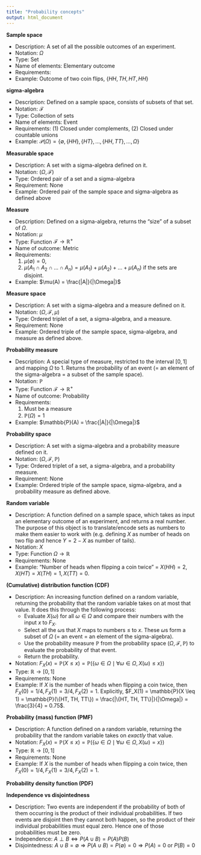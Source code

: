 ```yaml
---
title: "Probability concepts"
output: html_document
---
```


**Sample space**

* Description: A set of all the possible outcomes of an experiment.
* Notation: $\Omega$
* Type: Set
* Name of elements: Elementary outcome
* Requirements:
* Example: Outcome of two coin flips, $\{ HH, TH, HT, HH \}$

**sigma-algebra**

* Description: Defined on a sample space, consists of subsets of that set.
* Notation: $\mathcal{F}$
* Type: Collection of sets
* Name of elements: Event
* Requirements: (1) Closed under complements, (2) Closed under countable unions
* Example: $\mathcal{P}(\Omega) = \{ \emptyset, \{HH\}, \{HT\}, \dots, \{HH, TT\}, \dots, \Omega\}$

**Measurable space**

* Description: A set with a sigma-algebra defined on it.
* Notation: $(\Omega, \mathcal{F})$
* Type: Ordered pair of a set and a sigma-algebra
* Requirement: None
* Example: Ordered pair of the sample space and sigma-algebra as defined above

**Measure**

* Description: Defined on a sigma-algebra, returns the "size" of a subset of $\Omega$.
* Notation: $\mu$
* Type: Function $\mathcal{F} \rightarrow \mathbb{R}^+$
* Name of outcome: Metric
* Requirements: 
    (1) $\mu(\emptyset) = 0$, 
    (2) $\mu(A_1 \cap A_2 \cap \dots \cap A_n) = \mu(A_1) + \mu(A_2) + \dots + \mu(A_n)$ 
    if the sets are disjoint.
* Example: $\mu(A) = \frac{|A|}{|\Omega|}$

**Measure space**

* Description: A set with a sigma-algebra and a measure defined on it.
* Notation: $(\Omega, \mathcal{F}, \mu)$
* Type: Ordered triplet of a set, a sigma-algebra, and a measure.
* Requirement: None
* Example: Ordered triple of the sample space, sigma-algebra, and measure as defined above.

**Probability measure**

* Description: A special type of measure, restricted to the interval $[0,1]$ and mapping $\Omega$ to 1. Returns the probability of an event (= an element of the sigma-algebra = a subset of the sample space).
* Notation: $\mathbb{P}$
* Type: Function $\mathcal{F} \rightarrow \mathbb{R}^+$
* Name of outcome: Probability
* Requirements: 
    (1) Must be a measure
    (2) $\mathbb{P}(\Omega) = 1$
* Example: $\mathbb{P}(A) = \frac{|A|}{|\Omega|}$

**Probability space**

* Description: A set with a sigma-algebra and a probability measure defined on it.
* Notation: $(\Omega, \mathcal{F}, \mathbb{P})$
* Type: Ordered triplet of a set, a sigma-algebra, and a probability measure.
* Requirement: None
* Example: Ordered triple of the sample space, sigma-algebra, and a probability measure as defined above.

**Random variable**

* Description: A function defined on a sample space, which takes as input an elementary outcome of an experiment, and returns a real number. The purpose of this object is to translate/encode sets as numbers to make them easier to work with (e.g. defining $X$ as number of heads on two flip and hence $Y = 2 - X$ as number of tails).
* Notation: $X$
* Type: Function $\Omega \rightarrow \mathbb{R}$
* Requirements: None
* Example: "Number of heads when flipping a coin twice" = $X(HH) = 2, X(HT) = X(TH) = 1, X(TT) = 0$.

**(Cumulative) distribution function (CDF)**

* Description: An increasing function defined on a random variable, returning the probability that the random variable takes on at most that value. It does this through the following process:
    * Evaluate $X(\omega)$ for all $\omega \in \Omega$ and compare their numbers 
    with the input $x$ to $F_X$. 
    * Select all the $\omega$s that $X$ maps to numbers $\leq$ to $x$. These 
    $\omega$s form a subset of $\Omega$ (= an event = an element of the sigma-algebra).
    * Use the probability measure $\mathbb{P}$ from the probability space 
    $(\Omega, \mathcal{F}, \mathbb{P})$ to evaluate the probability of that event.
    * Return the probability.
* Notation: $F_X(x) = \mathbb{P}(X \leq x) = \mathbb{P}(\{\omega \in \Omega \mid \forall \omega \in \Omega, X(\omega) \leq x\})$
* Type: $\mathbb{R} \rightarrow [0,1]$
* Requirements: None
* Example: If $X$ is the number of heads when flipping a coin twice, then $F_X(0) = 1/4, F_X(1) = 3/4, F_X(2) = 1$. Explicitly, $F_X(1) = \mathbb{P}(X \leq 1) = \mathbb{P}(\{HT, TH, TT\}) = \frac{|\{HT, TH, TT\}|}{|\Omega|} = \frac{3}{4} = 0.75$.

**Probability (mass) function (PMF)**

* Description: A function defined on a random variable, returning the probability that the random variable takes on *exactly* that value.
* Notation: $F_X(x) = \mathbb{P}(X \leq x) = \mathbb{P}(\{\omega \in \Omega \mid \forall \omega \in \Omega, X(\omega) = x\})$
* Type: $\mathbb{R} \rightarrow [0,1]$
* Requirements: None
* Example: If $X$ is the number of heads when flipping a coin twice, then $F_X(0) = 1/4, F_X(1) = 3/4, F_X(2) = 1$.

**Probability density function (PDF)**

**Independence vs disjointedness**

* Description: Two events are independent if the probability of both of them
occurring is the product of their individual probabilities. If two events are
disjoint then they cannot both happen, so the product of their individual
probabilities must equal zero. Hence one of those probabilities must be zero.
* Independence: $A \perp B \Leftrightarrow P(A \cup B) = P(A)P(B)$
* Disjointedness: $A \cup B = \emptyset \Rightarrow P(A \cup B) = P(\emptyset) = 0 \Rightarrow P(A) = 0 \text{ or } P(B) = 0$

